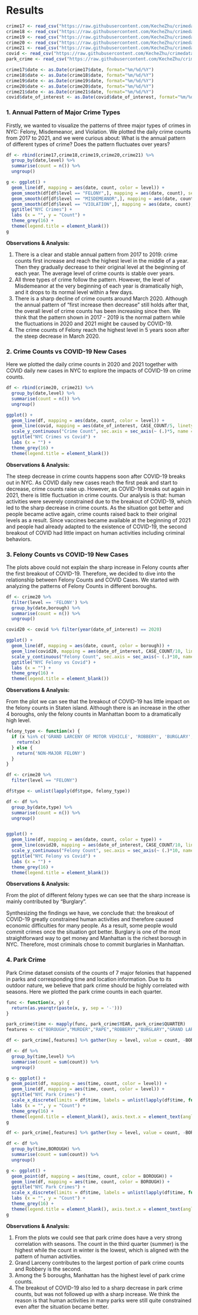 # Results

```r

crime17 <- read_csv("https://raw.githubusercontent.com/KecheZhu/crimedata/main/data/crime_17.csv", show_col_types = FALSE)
crime18 <- read_csv("https://raw.githubusercontent.com/KecheZhu/crimedata/main/data/crime_18.csv", show_col_types = FALSE)
crime19 <- read_csv("https://raw.githubusercontent.com/KecheZhu/crimedata/main/data/crime_19.csv", show_col_types = FALSE)
crime20 <- read_csv("https://raw.githubusercontent.com/KecheZhu/crimedata/main/data/crime_20.csv", show_col_types = FALSE)
crime21 <- read_csv("https://raw.githubusercontent.com/KecheZhu/crimedata/main/data/crime_21.csv", show_col_types = FALSE)
covid <- read_csv("https://raw.githubusercontent.com/KecheZhu/crimedata/main/data/cases-by-day.csv", show_col_types = FALSE)
park_crime <- read_csv("https://raw.githubusercontent.com/KecheZhu/crimedata/main/data/park_crime.csv", show_col_types = FALSE)

crime17$date <- as.Date(crime17$date, format="%m/%d/%Y")
crime18$date <- as.Date(crime18$date, format="%m/%d/%Y")
crime19$date <- as.Date(crime19$date, format="%m/%d/%Y")
crime20$date <- as.Date(crime20$date, format="%m/%d/%Y")
crime21$date <- as.Date(crime21$date, format="%m/%d/%Y")
covid$date_of_interest <- as.Date(covid$date_of_interest, format="%m/%d/%Y")
```

### 1. Annual Pattern of Major Crime Types

Firstly, we wanted to visualize the patterns of three major types of crimes in NYC: Felony, Misdemeanor, and Violation. We plotted the daily crime counts from 2017 to 2021, and we were curious about: What is the annual pattern of different types of crime? Does the pattern fluctuates over years?

```r
df <- rbind(crime17,crime18,crime19,crime20,crime21) %>% 
  group_by(date,level) %>% 
  summarise(count = n()) %>% 
  ungroup()

g <- ggplot() + 
  geom_line(df, mapping = aes(date, count, color = level)) + 
  geom_smooth(df[df$level == "FELONY",], mapping = aes(date, count), se = FALSE) +
  geom_smooth(df[df$level == "MISDEMEANOR",], mapping = aes(date, count), se = FALSE) +
  geom_smooth(df[df$level == "VIOLATION",], mapping = aes(date, count), se = FALSE) +
  ggtitle("NYC Crimes") +
  labs (x = "", y = "Count") +
  theme_grey(16) +
  theme(legend.title = element_blank())
g
```

**Observations & Analysis:**

1. There is a clear and stable annual pattern from 2017 to 2019: crime counts first increase and reach the highest level in the middle of a year. Then they gradually decrease to their original level at the beginning of each year. The average level of crime counts is stable over years. 
2. All three types of crime follow the pattern. However, the level of Misdemeanor at the very beginning of each year is dramatically high, and it drops to its normal level within a few days.
3. There is a sharp decline of crime counts around March 2020. Although the annual pattern of "first increase then decrease" still holds after that, the overall level of crime counts has been increasing since then. We think that the pattern shown in 2017 - 2019 is the normal pattern while the fluctuations in 2020 and 2021 might be caused by COVID-19. 
4. The crime counts of Felony reach the highest level in 5 years soon after the steep decrease in March 2020.

### 2. Crime Counts vs COVID-19 New Cases

Here we plotted the daily crime counts in 2020 and 2021 together with COVID daily new cases in NYC to explore the impacts of COVID-19 on crime counts. 

```r
df <- rbind(crime20, crime21) %>% 
  group_by(date,level) %>% 
  summarise(count = n()) %>% 
  ungroup()

ggplot() + 
  geom_line(df, mapping = aes(date, count, color = level)) +
  geom_line(covid, mapping = aes(date_of_interest, CASE_COUNT/5, linetype = "COVID"), color = "darkorchid1") +
  scale_y_continuous("Crime Count", sec.axis = sec_axis(~ (.)*5, name = "Covid Count")) +
  ggtitle("NYC Crimes vs Covid") +
  labs (x = "") +
  theme_grey(16) +
  theme(legend.title = element_blank())
```

**Observations & Analysis:**

The steep decrease in crime counts happens soon after COVID-19 breaks out in NYC. As COVID daily new cases reach the first peak and start to decrease, crime counts raise up. However, as COVID-19 breaks out again in 2021, there is little fluctuation in crime counts. 
Our analysis is that: human activities were severely constrained due to the breakout of COVID-19, which led to the sharp decrease in crime counts. As the situation got better and people became active again, crime counts raised back to their original levels as a result. Since vaccines became available at the beginning of 2021 and people had already adapted to the existence of COVID-19, the second breakout of COVID had little impact on human activities including criminal behaviors. 

### 3. Felony Counts vs COVID-19 New Cases

The plots above could not explain the sharp increase in Felony counts after the first breakout of COVID-19. Therefore, we decided to dive into the relationship between Felony Counts and COVID Cases. We started with analyzing the patterns of Felony Counts in different boroughs.

```r
df <- crime20 %>% 
  filter(level == 'FELONY') %>%
  group_by(date,borough) %>% 
  summarise(count = n()) %>% 
  ungroup()

covid20 <- covid %>% filter(year(date_of_interest) == 2020)

ggplot() + 
  geom_line(df, mapping = aes(date, count, color = borough)) +
  geom_line(covid20, mapping = aes(date_of_interest, CASE_COUNT/10, linetype = "COVID"), color = "darkorchid1") +
  scale_y_continuous("Felony Count", sec.axis = sec_axis(~ (.)*10, name = "Covid Count")) +
  ggtitle("NYC Felony vs Covid") +
  labs (x = "") +
  theme_grey(16) +
  theme(legend.title = element_blank())

```

**Observations & Analysis:**

From the plot we can see that the breakout of COVID-19 has little impact on the felony counts in Staten island. Although there is an increase in the other 4 boroughs, only the felony counts in Manhattan boom to a dramatically high level. 

```r
felony_type <- function(x) {
  if (x %in% c('GRAND LARCENY OF MOTOR VEHICLE', 'ROBBERY', 'BURGLARY', 'GRAND LARCENY', 'MURDER & NON-NEGL. MANSLAUGHTER', 'RAPE', 'FELONY ASSAULT')) {
    return(x)
  } else {
    return('NON-MAJOR FELONY')
  }
}

df <- crime20 %>% 
  filter(level == "FELONY") 

df$type <- unlist(lapply(df$type, felony_type))

df <- df %>%
  group_by(date,type) %>% 
  summarise(count = n()) %>% 
  ungroup()


ggplot() + 
  geom_line(df, mapping = aes(date, count, color = type)) +
  geom_line(covid20, mapping = aes(date_of_interest, CASE_COUNT/10, linetype = "COVID"), color = "darkorchid1") +
  scale_y_continuous("Felony Count", sec.axis = sec_axis(~ (.)*10, name = "Covid Count")) +
  ggtitle("NYC Felony vs Covid") +
  labs (x = "") +
  theme_grey(16) +
  theme(legend.title = element_blank())

```

**Observations & Analysis:**

From the plot of different felony types we can see that the sharp increase is mainly contributed by "Burglary". 

Synthesizing the findings we have, we conclude that: the breakout of COVID-19 greatly constrained human activities and therefore caused economic difficulties for many people. As a result, some people would commit crimes once the situation got better. Burglary is one of the most straightforward way to get money and Manhattan is the richest borough in NYC. Therefore, most criminals chose to commit burglaries in Manhattan.  

### 4. Park Crime

Park Crime dataset consists of the counts of 7 major felonies that happened in parks and corresponding time and location information. Due to its outdoor nature, we believe that park crime should be highly correlated with seasons. Here we plotted the park crime counts in each quarter.

```r
func <- function(x, y) {
  return(as.yearqtr(paste(x, y, sep = '-')))
}

park_crime$time <- mapply(func, park_crime$YEAR, park_crime$QUARTER)
features <- c("BOROUGH","MURDER","RAPE","ROBBERY","BURGLARY","GRAND LARCENY","GRAND LARCENY OF MOTOR VEHICLE","time") 

df <- park_crime[,features] %>% gather(key = level, value = count, -BOROUGH, -time)

df <- df %>% 
  group_by(time,level) %>% 
  summarise(count = sum(count)) %>% 
  ungroup()

g <- ggplot() + 
  geom_point(df, mapping = aes(time, count, color = level)) +
  geom_line(df, mapping = aes(time, count, color = level)) + 
  ggtitle("NYC Park Crimes") +
  scale_x_discrete(limits = df$time, labels = unlist(lapply(df$time, function(x) format(as.yearqtr(x), "%Y-Q%q")))) +
  labs (x = "", y = "Count") +
  theme_grey(16) +
  theme(legend.title = element_blank(), axis.text.x = element_text(angle = 90))
g
```

```r
df <- park_crime[,features] %>% gather(key = level, value = count, -BOROUGH, -time)

df <- df %>% 
  group_by(time,BOROUGH) %>% 
  summarise(count = sum(count)) %>% 
  ungroup()

g <- ggplot() + 
  geom_point(df, mapping = aes(time, count, color = BOROUGH)) +
  geom_line(df, mapping = aes(time, count, color = BOROUGH)) + 
  ggtitle("NYC Park Crimes") +
  scale_x_discrete(limits = df$time, labels = unlist(lapply(df$time, function(x) format(as.yearqtr(x), "%Y-Q%q")))) +
  labs (x = "", y = "Count") +
  theme_grey(16) +
  theme(legend.title = element_blank(), axis.text.x = element_text(angle = 90))
g
```

**Observations & Analysis:**

1. From the plots we could see that park crime does have a very strong correlation with seasons. The count in the third quarter (summer) is the highest while the count in winter is the lowest, which is aligned with the pattern of human activities. 
2. Grand Larceny contributes to the largest portion of park crime counts and Robbery is the second.
3. Among the 5 boroughs, Manhattan has the highest level of park crime counts.
4. The breakout of COVID-19 also led to a sharp decrease in park crime counts, but was not followed up with a sharp increase. We think the reason is that human activities in many parks were still quite constrained even after the situation became better.

